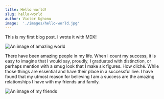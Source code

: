 ```yaml
---
title: Hello world!
slug: hello-world
author: Victor Ughonu
image:  './images/hello-world.jpg'
---
```


This is my first blog post. I wrote it with MDX!

![An image of amazing world](./images/hello-world.jpg)

There have been amazing people in my life. When I count my success, it is easy to imagine that I would say, proudly, I graduated with distinction, or perhaps mention with a smug look that I make six figures. How cliché.
While those things are essential and have their place in a successful live. I have found that my utmost reason for believing I am a success are the amazing relationships I have with my friends and family.


![An image of my friends](./images/friends.jpg)